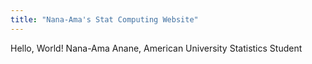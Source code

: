 ```yaml
---
title: "Nana-Ama's Stat Computing Website"
---
```


Hello, World!
Nana-Ama Anane, American University Statistics Student